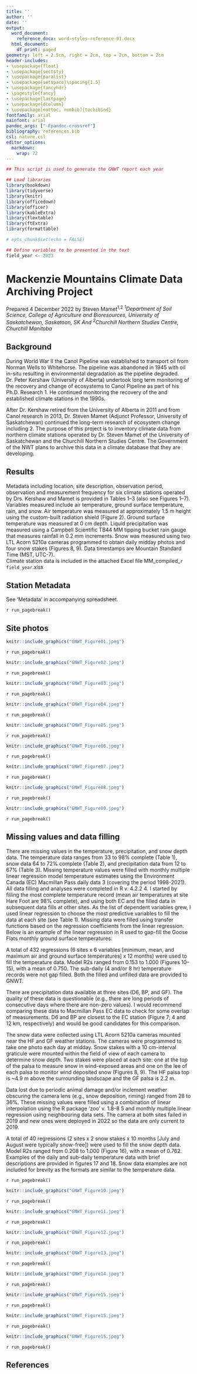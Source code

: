 ```yaml
---
title: ''
author: ''
date: ''
output:
  word_document: 
    reference_docx: word-styles-reference-01.docx
  html_document:
    df_print: paged
geometry: left = 2.5cm, right = 2cm, top = 2cm, bottom = 2cm
header-includes:
- \usepackage{float}
- \usepackage{sectsty}
- \usepackage{paralist}
- \usepackage{setspace}\spacing{1.5}
- \usepackage{fancyhdr}
- \pagestyle{fancy}
- \usepackage{lastpage}
- \usepackage{dcolumn}
- \usepackage[nottoc, numbib]{tocbibind}
fontfamily: arial
mainfont: arial
pandoc_args: ["-Fpandoc-crossref"]
bibliography: references.bib
csl: nature.csl
editor_options:
  markdown:
    wrap: 72
---
```


```r
## This script is used to generate the GNWT report each year

## Load libraries
library(bookdown)
library(tidyverse)
library(knitr)
library(officedown)
library(officer)
library(kableExtra)
library(flextable)
library(ftExtra)
library(formattable)

# opts_chunk$set(echo = FALSE)

```

```r
## Define variables to be presented in the text
field_year <- 2023
```

# Mackenzie Mountains Climate Data Archiving Project
Prepared 4 December 2022 by Steven Mamet^1,2^
*^1^Department of Soil Science, College of Agriculture and Bioresources, University of Saskatchewan, Saskatoon, SK*
*And*
*^2^Churchill Northern Studies Centre, Churchill Manitoba*

## Background  

During World War II the Canol Pipeline was established to transport oil from Norman Wells to Whitehorse. The pipeline was abandoned in 1945 with oil in-situ resulting in environmental degradation as the pipeline degraded. Dr. Peter Kershaw (University of Alberta) undertook long term monitoring of the recovery and change of ecosystems to Canol Pipeline as part of his Ph.D. Research 1. He continued monitoring the recovery of the and established climate stations in the 1990s.  

After Dr. Kershaw retired from the University of Alberta in 2011 and from Canol research in 2013, Dr. Steven Mamet (Adjunct Professor, University of Saskatchewan) continued the long-term research of ecosystem change including 2.
The purpose of this project is to inventory climate data from northern climate stations operated by Dr. Steven Mamet of the University of Saskatchewan and the Churchill Northern Studies Centre. The Government of the NWT plans to archive this data in a climate database that they are developing.  

## Results  

Metadata including location, site description, observation period, observation and measurement frequency for six climate stations operated by Drs. Kershaw and Mamet is provided in Tables 1–3 (also see Figures 1–7). Variables measured include air temperature, ground surface temperature, rain, and snow. Air temperature was measured at approximately 1.5 m height using the custom-built radiation shield (Figure 2). Ground surface temperature was measured at 0 cm depth. Liquid precipitation was measured using a Campbell Scientific TB44 MM tipping bucket rain gauge that measures rainfall in 0.2 mm increments. Snow was measured using two LTL Acorn 5210a cameras programmed to obtain daily midday photos and four snow stakes (Figures 8, 9). Data timestamps are Mountain Standard Time (MST, UTC-7).  
Climate station data is included in the attached Excel file MM_compiled_`r field_year`.xlsx  

## Station Metadata  

See ‘Metadata’ in accompanying spreadsheet.  

`r run_pagebreak()`

## Site photos  

```r
knitr::include_graphics("GNWT_Figure01.jpeg")
```

`r run_pagebreak()`

```r
knitr::include_graphics("GNWT_Figure02.jpeg")
```

`r run_pagebreak()`

```r
knitr::include_graphics("GNWT_Figure03.jpeg")
```

`r run_pagebreak()`

```r
knitr::include_graphics("GNWT_Figure04.jpeg")
```

`r run_pagebreak()`

```r
knitr::include_graphics("GNWT_Figure05.jpeg")
```

`r run_pagebreak()`

```r
knitr::include_graphics("GNWT_Figure06.jpeg")
```

`r run_pagebreak()`

```r
knitr::include_graphics("GNWT_Figure07.jpeg")
```

`r run_pagebreak()`

```r
knitr::include_graphics("GNWT_Figure08.jpeg")
```

`r run_pagebreak()`

```r
knitr::include_graphics("GNWT_Figure09.jpeg")
```

`r run_pagebreak()`

## Missing values and data filling

There are missing values in the temperature, precipitation, and snow depth data. The temperature data ranges from 33 to 98% complete (Table 1), snow data 64 to 72% complete (Table 2), and precipitation data from 12 to 67% (Table 3). Missing temperature values were filled with monthly multiple linear regression model temperature estimates using the Environment Canada (EC) Macmillan Pass daily  data 3 (covering the period 1998-2021). All data filling and analyses were completed in R v. 4.2.2 4.
I started by filling the most complete temperature record (mean air temperatures at site Hare Foot are 98% complete), and using both EC and the filled data in subsequent data fills at other sites. As the list of dependent variables grew, I used linear regression to choose the most predictive variables to fill the data at each site (see Table 1). Missing data were filled using transfer functions based on the regression coefficients from the linear regression. Below is an example of the linear regression in R used to gap-fill the Goose Flats monthly ground surface temperatures:

<Insert code snippet here>

A total of 432 regressions (6 sites x 6 variables [minimum, mean, and maximum air and ground surface temperatures] x 12 months) were used to fill the temperature data.
Model R2s ranged from 0.153 to 1.000 (Figures 10–15), with a mean of 0.750.
The sub-daily (4 and/or 8 hr) temperature records were not gap filled. Both the filled and unfilled data are provided to GNWT.  

There are precipitation data available at three sites (D6, BP, and GF). The quality of these data is questionable (e.g., there are long periods of consecutive days where there are non-zero values). I would recommend comparing these data to Macmillan Pass EC data to check for some overlap of measurements. D6 and BP are closest to the EC station (Figure 7; 4 and 12 km, respectively) and would be good candidates for this comparison.  

The snow data were collected using LTL Acorn 5210a cameras mounted near the HF and GF weather stations. The cameras were programmed to take one photo each day at midday. Snow stakes with a 10 cm-interval graticule were mounted within the field of view of each camera to determine snow depth. Two stakes were placed at each site: one at the top of the palsa to measure snow in wind-exposed areas and one on the lee of each palsa to monitor wind deposited snow (Figures 8, 9). The HF palsa top is ~4.9 m above the surrounding landscape and the GF palsa is 2.2 m.  

Data lost due to periodic animal damage and/or inclement weather obscuring the camera lens (e.g., snow deposition, riming) ranged from 28 to 36%. These missing values were filled using a combination of linear interpolation using the R package ‘zoo’ v. 1.8–8 5 and monthly multiple linear regression using neighbouring data sets. The camera at both sites failed in 2019 and new ones were deployed in 2022 so the data are only current to 2019.  

A total of 40 regressions (2 sites x 2 snow stakes x 10 months [July and August were typically snow-free]) were used to fill the snow depth data. Model R2s ranged from 0.208 to 1.000 (Figure 16), with a mean of 0.762.
Examples of the daily and sub-daily temperature data with brief descriptions are provided in figures 17 and 18. Snow data examples are not included for brevity as the formats are similar to the temperature data.

`r run_pagebreak()`

```r
knitr::include_graphics("GNWT_Figure10.jpeg")
```

`r run_pagebreak()`

```r
knitr::include_graphics("GNWT_Figure11.jpeg")
```

`r run_pagebreak()`

```r
knitr::include_graphics("GNWT_Figure12.jpeg")
```

`r run_pagebreak()`

```r
knitr::include_graphics("GNWT_Figure13.jpeg")
```

`r run_pagebreak()`

```r
knitr::include_graphics("GNWT_Figure14.jpeg")
```

`r run_pagebreak()`

```r
knitr::include_graphics("GNWT_Figure15.jpeg")
```

`r run_pagebreak()`

```r
knitr::include_graphics("GNWT_Figure15.jpeg")
```

`r run_pagebreak()`

```r
knitr::include_graphics("GNWT_Figure15.jpeg")
```

`r run_pagebreak()`

## References

<div id="refs"></div>
